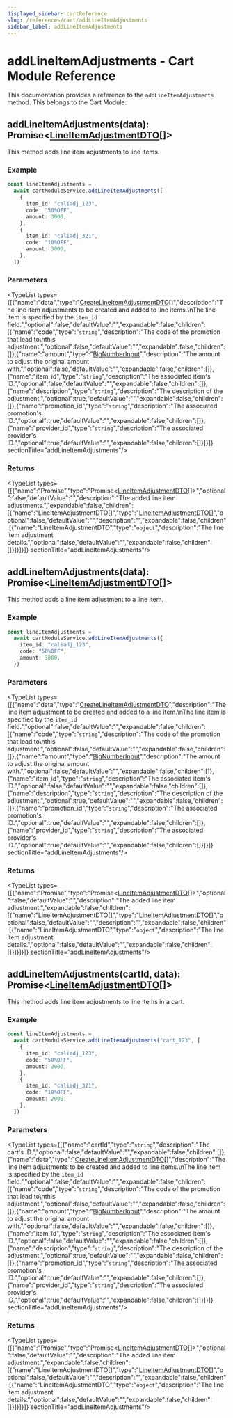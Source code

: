 ```yaml
---
displayed_sidebar: cartReference
slug: /references/cart/addLineItemAdjustments
sidebar_label: addLineItemAdjustments
---
```



# addLineItemAdjustments - Cart Module Reference

This documentation provides a reference to the `addLineItemAdjustments` method. This belongs to the Cart Module.

## addLineItemAdjustments(data): Promise&#60;[LineItemAdjustmentDTO](../../../interfaces/cart.LineItemAdjustmentDTO/page.mdx)[]&#62;

This method adds line item adjustments to line items.

### Example

```ts
const lineItemAdjustments =
  await cartModuleService.addLineItemAdjustments([
    {
      item_id: "caliadj_123",
      code: "50%OFF",
      amount: 3000,
    },
    {
      item_id: "caliadj_321",
      code: "10%OFF",
      amount: 3000,
    },
  ])
```

### Parameters

<TypeList types={[{"name":"data","type":"[CreateLineItemAdjustmentDTO](../../../interfaces/cart.CreateLineItemAdjustmentDTO/page.mdx)[]","description":"The line item adjustments to be created and added to line items.\nThe line item is specified by the `item_id` field.","optional":false,"defaultValue":"","expandable":false,"children":[{"name":"code","type":"`string`","description":"The code of the promotion that lead to\nthis adjustment.","optional":false,"defaultValue":"","expandable":false,"children":[]},{"name":"amount","type":"[BigNumberInput](../../../types/cart.BigNumberInput/page.mdx)","description":"The amount to adjust the original amount with.","optional":false,"defaultValue":"","expandable":false,"children":[]},{"name":"item_id","type":"`string`","description":"The associated item's ID.","optional":false,"defaultValue":"","expandable":false,"children":[]},{"name":"description","type":"`string`","description":"The description of the adjustment.","optional":true,"defaultValue":"","expandable":false,"children":[]},{"name":"promotion_id","type":"`string`","description":"The associated promotion's ID.","optional":true,"defaultValue":"","expandable":false,"children":[]},{"name":"provider_id","type":"`string`","description":"The associated provider's ID.","optional":true,"defaultValue":"","expandable":false,"children":[]}]}]}  sectionTitle="addLineItemAdjustments"/>

### Returns

<TypeList types={[{"name":"Promise","type":"Promise&#60;[LineItemAdjustmentDTO](../../../interfaces/cart.LineItemAdjustmentDTO/page.mdx)[]&#62;","optional":false,"defaultValue":"","description":"The added line item adjustments.","expandable":false,"children":[{"name":"LineItemAdjustmentDTO[]","type":"[LineItemAdjustmentDTO](../../../interfaces/cart.LineItemAdjustmentDTO/page.mdx)[]","optional":false,"defaultValue":"","description":"","expandable":false,"children":[{"name":"LineItemAdjustmentDTO","type":"`object`","description":"The line item adjustment details.","optional":false,"defaultValue":"","expandable":false,"children":[]}]}]}]}  sectionTitle="addLineItemAdjustments"/>

## addLineItemAdjustments(data): Promise&#60;[LineItemAdjustmentDTO](../../../interfaces/cart.LineItemAdjustmentDTO/page.mdx)[]&#62;

This method adds a line item adjustment to a line item.

### Example

```ts
const lineItemAdjustments =
  await cartModuleService.addLineItemAdjustments({
    item_id: "caliadj_123",
    code: "50%OFF",
    amount: 3000,
  })
```

### Parameters

<TypeList types={[{"name":"data","type":"[CreateLineItemAdjustmentDTO](../../../interfaces/cart.CreateLineItemAdjustmentDTO/page.mdx)","description":"The line item adjustment to be created and added to a line item.\nThe line item is specified by the `item_id` field.","optional":false,"defaultValue":"","expandable":false,"children":[{"name":"code","type":"`string`","description":"The code of the promotion that lead to\nthis adjustment.","optional":false,"defaultValue":"","expandable":false,"children":[]},{"name":"amount","type":"[BigNumberInput](../../../types/cart.BigNumberInput/page.mdx)","description":"The amount to adjust the original amount with.","optional":false,"defaultValue":"","expandable":false,"children":[]},{"name":"item_id","type":"`string`","description":"The associated item's ID.","optional":false,"defaultValue":"","expandable":false,"children":[]},{"name":"description","type":"`string`","description":"The description of the adjustment.","optional":true,"defaultValue":"","expandable":false,"children":[]},{"name":"promotion_id","type":"`string`","description":"The associated promotion's ID.","optional":true,"defaultValue":"","expandable":false,"children":[]},{"name":"provider_id","type":"`string`","description":"The associated provider's ID.","optional":true,"defaultValue":"","expandable":false,"children":[]}]}]}  sectionTitle="addLineItemAdjustments"/>

### Returns

<TypeList types={[{"name":"Promise","type":"Promise&#60;[LineItemAdjustmentDTO](../../../interfaces/cart.LineItemAdjustmentDTO/page.mdx)[]&#62;","optional":false,"defaultValue":"","description":"The added line item adjustment.","expandable":false,"children":[{"name":"LineItemAdjustmentDTO[]","type":"[LineItemAdjustmentDTO](../../../interfaces/cart.LineItemAdjustmentDTO/page.mdx)[]","optional":false,"defaultValue":"","description":"","expandable":false,"children":[{"name":"LineItemAdjustmentDTO","type":"`object`","description":"The line item adjustment details.","optional":false,"defaultValue":"","expandable":false,"children":[]}]}]}]}  sectionTitle="addLineItemAdjustments"/>

## addLineItemAdjustments(cartId, data): Promise&#60;[LineItemAdjustmentDTO](../../../interfaces/cart.LineItemAdjustmentDTO/page.mdx)[]&#62;

This method adds line item adjustments to line items in a cart.

### Example

```ts
const lineItemAdjustments =
  await cartModuleService.addLineItemAdjustments("cart_123", [
    {
      item_id: "caliadj_123",
      code: "50%OFF",
      amount: 3000,
    },
    {
      item_id: "caliadj_321",
      code: "10%OFF",
      amount: 2000,
    },
  ])
```

### Parameters

<TypeList types={[{"name":"cartId","type":"`string`","description":"The cart's ID.","optional":false,"defaultValue":"","expandable":false,"children":[]},{"name":"data","type":"[CreateLineItemAdjustmentDTO](../../../interfaces/cart.CreateLineItemAdjustmentDTO/page.mdx)[]","description":"The line item adjustments to be created and added to line items.\nThe line item is specified by the `item_id` field.","optional":false,"defaultValue":"","expandable":false,"children":[{"name":"code","type":"`string`","description":"The code of the promotion that lead to\nthis adjustment.","optional":false,"defaultValue":"","expandable":false,"children":[]},{"name":"amount","type":"[BigNumberInput](../../../types/cart.BigNumberInput/page.mdx)","description":"The amount to adjust the original amount with.","optional":false,"defaultValue":"","expandable":false,"children":[]},{"name":"item_id","type":"`string`","description":"The associated item's ID.","optional":false,"defaultValue":"","expandable":false,"children":[]},{"name":"description","type":"`string`","description":"The description of the adjustment.","optional":true,"defaultValue":"","expandable":false,"children":[]},{"name":"promotion_id","type":"`string`","description":"The associated promotion's ID.","optional":true,"defaultValue":"","expandable":false,"children":[]},{"name":"provider_id","type":"`string`","description":"The associated provider's ID.","optional":true,"defaultValue":"","expandable":false,"children":[]}]}]}  sectionTitle="addLineItemAdjustments"/>

### Returns

<TypeList types={[{"name":"Promise","type":"Promise&#60;[LineItemAdjustmentDTO](../../../interfaces/cart.LineItemAdjustmentDTO/page.mdx)[]&#62;","optional":false,"defaultValue":"","description":"The added line item adjustment.","expandable":false,"children":[{"name":"LineItemAdjustmentDTO[]","type":"[LineItemAdjustmentDTO](../../../interfaces/cart.LineItemAdjustmentDTO/page.mdx)[]","optional":false,"defaultValue":"","description":"","expandable":false,"children":[{"name":"LineItemAdjustmentDTO","type":"`object`","description":"The line item adjustment details.","optional":false,"defaultValue":"","expandable":false,"children":[]}]}]}]}  sectionTitle="addLineItemAdjustments"/>
